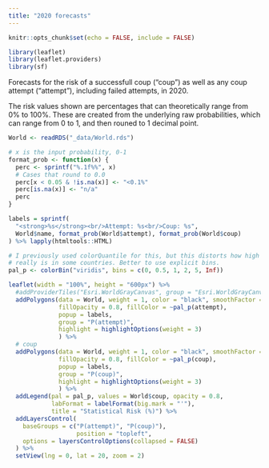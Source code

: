 ```yaml
---
title: "2020 forecasts"
---
```


```r
knitr::opts_chunk$set(echo = FALSE, include = FALSE)

library(leaflet)
library(leaflet.providers)
library(sf)
```

Forecasts for the risk of a successfull coup ("coup") as well as any coup attempt ("attempt"), including failed attempts, in 2020.  

The risk values shown are percentages that can theoretically range from 0% to 100%. These are created from the underlying raw probabilities, which can range from 0 to 1, and then rouned to 1 decimal point. 

```r
World <- readRDS("_data/World.rds")

# x is the input probability, 0-1
format_prob <- function(x) {
  perc <- sprintf("%.1f%%", x)
  # Cases that round to 0.0
  perc[x < 0.05 & !is.na(x)] <- "<0.1%"
  perc[is.na(x)] <- "n/a"
  perc
}

labels = sprintf(
  "<strong>%s</strong><br/>Attempt: %s<br/>Coup: %s",
  World$name, format_prob(World$attempt), format_prob(World$coup)
) %>% lapply(htmltools::HTML)

# I previously used colorQuantile for this, but this distorts how high the risk
# really is in some countries. Better to use explicit bins. 
pal_p <- colorBin("viridis", bins = c(0, 0.5, 1, 2, 5, Inf))

leaflet(width = "100%", height = "600px") %>%
  #addProviderTiles("Esri.WorldGrayCanvas", group = "Esri.WorldGrayCanvas") %>%
  addPolygons(data = World, weight = 1, color = "black", smoothFactor = 0.3,
              fillOpacity = 0.8, fillColor = ~pal_p(attempt),
              popup = labels,
              group = "P(attempt)",
              highlight = highlightOptions(weight = 3)
              ) %>%
  # coup
  addPolygons(data = World, weight = 1, color = "black", smoothFactor = 0.3,
              fillOpacity = 0.8, fillColor = ~pal_p(coup),
              popup = labels,
              group = "P(coup)",
              highlight = highlightOptions(weight = 3)
              ) %>%
  addLegend(pal = pal_p, values = World$coup, opacity = 0.8,
            labFormat = labelFormat(big.mark = "'"),
            title = "Statistical Risk (%)") %>%
  addLayersControl(
    baseGroups = c("P(attempt)", "P(coup)"),
                   position = "topleft",
    options = layersControlOptions(collapsed = FALSE)
  ) %>%
  setView(lng = 0, lat = 20, zoom = 2)
```

